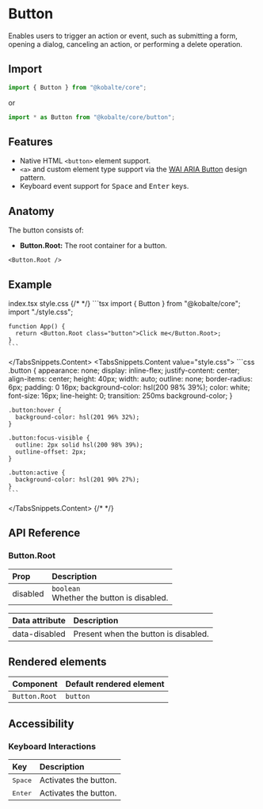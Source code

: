 

# Button

Enables users to trigger an action or event, such as submitting a form, opening a dialog, canceling an action, or performing a delete operation.

## Import

```ts
import { Button } from "@kobalte/core";
```
or

```ts
import * as Button from "@kobalte/core/button";
```

## Features

- Native HTML `<button>` element support.
- `<a>` and custom element type support via the [WAI ARIA Button](https://www.w3.org/WAI/ARIA/apg/patterns/button/) design pattern.
- Keyboard event support for <Kbd>Space</Kbd> and <Kbd>Enter</Kbd> keys.

## Anatomy

The button consists of:

- **Button.Root:** The root container for a button.

```tsx
<Button.Root />
```

## Example

<Preview>
  <BasicExample />
</Preview>

<TabsSnippets>
  <TabsSnippets.List>
    <TabsSnippets.Trigger value="index.tsx">index.tsx</TabsSnippets.Trigger>
    <TabsSnippets.Trigger value="style.css">style.css</TabsSnippets.Trigger>
  </TabsSnippets.List>
  {/* <!-- prettier-ignore-start -->*/}
  <TabsSnippets.Content value="index.tsx">
    ```tsx
    import { Button } from "@kobalte/core";
    import "./style.css";

    function App() {
      return <Button.Root class="button">Click me</Button.Root>;
    }
    ```

  </TabsSnippets.Content>
  <TabsSnippets.Content value="style.css">
    ```css
    .button {
      appearance: none;
      display: inline-flex;
      justify-content: center;
      align-items: center;
      height: 40px;
      width: auto;
      outline: none;
      border-radius: 6px;
      padding: 0 16px;
      background-color: hsl(200 98% 39%);
      color: white;
      font-size: 16px;
      line-height: 0;
      transition: 250ms background-color;
    }

    .button:hover {
      background-color: hsl(201 96% 32%);
    }

    .button:focus-visible {
      outline: 2px solid hsl(200 98% 39%);
      outline-offset: 2px;
    }

    .button:active {
      background-color: hsl(201 90% 27%);
    }
    ```

  </TabsSnippets.Content>
  {/* <!-- prettier-ignore-end -->*/}
</TabsSnippets>

## API Reference

### Button.Root

| Prop     | Description                                     |
| :------- | :---------------------------------------------- |
| disabled | `boolean` <br/> Whether the button is disabled. |

| Data attribute | Description                          |
| :------------- | :----------------------------------- |
| data-disabled  | Present when the button is disabled. |

## Rendered elements

| Component     | Default rendered element |
| :------------ | :----------------------- |
| `Button.Root` | `button`                 |

## Accessibility

### Keyboard Interactions

| Key              | Description           |
| :--------------- | :-------------------- |
| <Kbd>Space</Kbd> | Activates the button. |
| <Kbd>Enter</Kbd> | Activates the button. |
